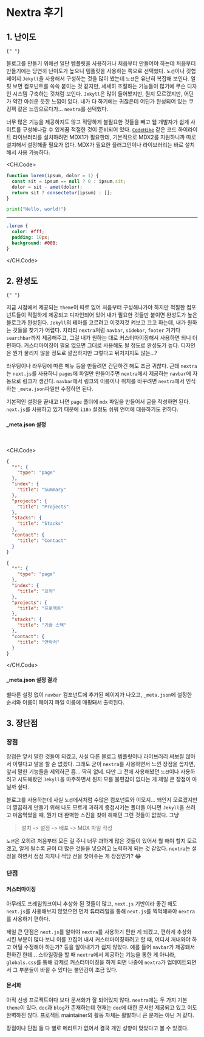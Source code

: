 
# Nextra 후기

## 1. 난이도

    {" "}

블로그를 만들기 위해선 일단 템플릿을 사용하거나 처음부터 만들어야 하는데
처음부터 만들기에는 당연히 난이도가 높으니 템플릿을 사용하는 쪽으로 선택했다.
`노션`이나 깃헙페이지 `Jekyll`을 사용해서 구성하는 것을 많이 봤는데 `노션`은
유난히 복잡해 보인다. 얼핏 보면 컴포넌트를 쓱쓱 붙이는 것 같지만, 세세히
조절하는 기능들이 많기에 무슨 디자인 시스템 구축하는 것처럼 보인다. `Jekyll`은
많이 들어봤지만, 뭔지 모르겠지만, 어딘가 약간 아쉬운 듯한 느낌이
있다. 내가 다 하기에는 귀찮은데 어딘가 완성되어 있는 쿠킹팩 같은 느낌으로다가...
`nextra`를 선택했다.

<Tree>
  <Folder name="기능" defaultOpen>
    <File name="마크다운" />
    <File name="코드 하이라이트" />
    <File name="이미지 최적화" />
    <File name="배포(Deploy)" />
    <File name="SSG / SSR" />
    <File name="SEO" />
  </Folder>
</Tree>

너무 많은 기능을 제공하지도 않고 적당하게 불필요한 것들을 빼고 웹 개발자가
쉽게 사이트를 구성해나갈 수 있게끔 적절한 것이 준비되어 있다. [`CodeHike`](https://codehike.org/demo/spotlight)
같은 코드 하이라이트 라이브러리를 설치하려면 MDX1가 필요한데, 기본적으로 MDX2를 지원하니까
따로 설치해서 설정해줄 필요가 없다. MDX가 필요한 플러그인이나 라이브러리는 바로 설치해서 사용 가능하다.

<CH.Code>

```js app.js focus=2:4
function lorem(ipsum, dolor = 1) {
  const sit = ipsum == null ? 0 : ipsum.sit;
  dolor = sit - amet(dolor);
  return sit ? consectetur(ipsum) : [];
}
```

```python hello.py
print("Hello, world!")
```

---

```css styles.css
.lorem {
  color: #fff;
  padding: 10px;
  background: #000;
}
```

</CH.Code>

## 2. 완성도

    {" "}

지금 시점에서 제공되는 `theme`이 따로 없어 처음부터 구성해나가야 하지만
적절한 컴포넌트들이 적절하게 제공되고 디자인되어 있어 내가 필요한 것들만
붙이면 완성도가 높은 블로그가 완성된다. `Jekyll`의 테마를 고르려고
이것저것 켜보고 끄고 하는데, 내가 원하는 것들을 찾기가 어렵다. 차라리
`nextra`처럼 `navbar`, `sidebar`, `footer` 거기다 `searchbar`까지
제공해주고, 그걸 내가 원하는 대로 커스터마이징해서 사용하면 되니 더 편하다.
커스터마이징이 필요 없으면 그대로 사용해도 될 정도로 완성도가 높다.
디자인은 뭔가 물리지 않을 정도로 깔끔하지만 그렇다고 뒤처지지도 않는...?

라우팅이나 라우팅에 따른 메뉴 등을 만들려면 간단하긴 해도 조금 귀찮다.
근데 `nextra`는 `next.js`를 사용하니 `pages`에 파일만 만들어주면
`nextra`에서 제공하는 `navbar`에 자동으로 링크가 생긴다. `navbar`에서
링크의 이름이나 위치를 바꾸려면 `nextra`에서 인식하는 `_meta.json`파일만 수정하면 된다.

기본적인 설정을 끝내고 나면 `page` 폴더에 `mdx` 파일을 만들어서 글을 작성하면 된다.
`next.js`를 사용하고 있기 때문에 `i18n` 설정도 쉬워 언어에 대응하기도 편하다.

#### \_meta.json 설정


<Screenshot src={MetaJsonScreenshot} alt="_meta.json.screenshot" />

<br />

<CH.Code>
```json _meta.en.json
{
  "*": {
    "type": "page"
  },
  "index": {
    "title": "Summary"
  },
  "projects": {
    "title": "Projects"
  },
  "stacks": {
    "title": "Stacks"
  },
  "contact": {
    "title": "Contact"
  }
}
```

```json _meta.ko.json
{
  "*": {
    "type": "page"
  },
  "index": {
    "title": "요약"
  },
  "projects": {
    "title": "프로젝트"
  },
  "stacks": {
    "title": "기술 스택"
  },
  "contact": {
    "title": "연락처"
  }
}
```

</CH.Code>

#### \_meta.json 설정 결과


<Screenshot src={NavbarScreenshot} alt="navbar.screenshot" />

별다른 설정 없이 `navbar` 컴포넌트에 추가된 페이지가 나오고, `_meta.json`에 설정한
순서와 이름이 페이지 파일 이름에 매핑돼서 출력된다.

## 3. 장단점

### 장점

장점은 앞서 말한 것들이 되겠고, 사실 다른 블로그 템플릿이나 라이브러리 써보질 않아서
이렇다고 말을 할 순 없겠다. 그래도 굳이 `nextra`를 사용하면서 느낀 장점을 꼽자면, 앞서 말한 기능들을 제외하곤
흠... 딱히 없네. 다만 그 전에 사용해봤던 `노션`이나 사용하려고 시도해봤던 `Jekyll`을 마주하면서
뭔지 모를 불편감이 없다는 게 제일 큰 장점이 아닐까 싶다.

블로그를 사용하는데 사실 `노션`에서처럼 수많은 컴포넌트와 이모지... 왜인지 모르겠지만
더 깔끔하게 만들기 위해 나도 모르게 과하게 중첩시키는 폴더들 아니면 `Jekyll`을 쓰려고
마음먹었을 때, 뭔가 더 완벽한 스킨을 찾아 헤매던 그런 것들이 없었다. 그냥

> 설치 -> 설정 -> 배포 -> MDX 파일 작성

`노션`은 오히려 처음부터 모든 걸 주니 너무 과하게 많은 것들이 있어서 뭘 해야 할지 모르겠고,
알게 될수록 굳이 더 많은 것들을 넣으려고 노력하게 되는 것 같았다.
`nextra`는 설정을 하면서 점점 지치니 적당 선을 찾아주는 게 장점인가? 😂

### 단점

#### 커스터마이징

아무래도 프레임워크이니 추상화 된 것들이 많고, `next.js` 기반이라 좋긴 해도 `next.js`를 사용해보지
않았으면 먼저 튜터리얼을 통해 `next.js`를 찍먹해봐야 `nextra`를 사용하기 편하다.

제일 큰 단점은 `next.js`를 알아야 `nextra`를 사용하기 편한 게 되겠고, 편하게 추상화 시킨
부분이 많다 보니 이를 끄집어 내서 커스터마이징하려고 할 때, 어디서 꺼내와야 하고 어딜
수정해야 하는가? 등을 알아내기가 쉽지 않았다. 예를 들어 `navbar`가 제공돼서 편하긴 한데...
스타일링을 할 때 `nextra`에서 제공하는 기능을 통한 게 아니라, `globals.css`를 통해
강제로 커스터마이징을 하게 되면 나중에 `nextra`가 업데이트되면서 그 부분들이 바뀔 수 있다는
불안감이 조금 있다.

#### 문서화

아직 신생 프로젝트이다 보다 문서화가 잘 되어있지 않다. `nextra`에는 두 가지 기본 `theme`이 있다.
`doc`과 `blog`가 존재하는데 현재는 `doc`에 대한 문서만 제공되고 있고 이도 완벽하진 않다.
프로젝트 maintainer의 활동 자체는 활발하니 큰 문제는 아닌 거 같다.

장점이나 단점 둘 다 별로 메리트가 없어서 결국 개인 성향이 맞았다고 볼 수 있겠다.
